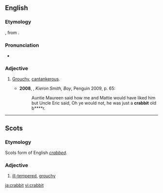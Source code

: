 ==English==

===Etymology===
{{etyl|sco|en}} {{term|crabbit|lang=sco}}, from {{term|crab}}.

===Pronunciation===
* {{a|UK}} {{IPA|/ˈkɹabɪt/}}

===Adjective===
{{en-adj}}

# {{Scotland}} [[grouchy|Grouchy]], [[cantankerous]].
#* '''2008''', {{w|James Kelman}}, ''Kieron Smith, Boy'', Penguin 2009, p. 65:
#*: Auntie Maureen said how me and Mattie would have liked him but Uncle Eric said, Oh ye would not, he was just a '''crabbit''' old b****r.

----

==Scots==

===Etymology===
Scots form of English ''[[crabbed]]''.

===Adjective===
{{sco-adj}}

# [[ill-tempered]], [[grouchy]]

[[ja:crabbit]]
[[vi:crabbit]]